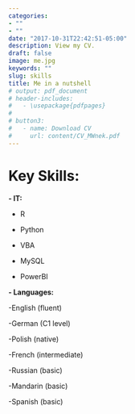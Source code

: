 ```yaml
---
categories:
- ""
- ""
date: "2017-10-31T22:42:51-05:00"
description: View my CV.
draft: false
image: me.jpg
keywords: ""
slug: skills
title: Me in a nutshell
# output: pdf_document
# header-includes:
#   - \usepackage{pdfpages}
# 
# button3:
#   - name: Download CV
#     url: content/CV_MWnek.pdf
---
```

 

# Key Skills:
**- IT:** 

  - R 
  
  - Python 
  
  - VBA
  
  - MySQL
  
  - PowerBI
  
    
**- Languages:** 

  -English (fluent)
  
  -German (C1 level)
  
  -Polish (native)
  
  -French (intermediate)
  
  -Russian (basic)
  
  -Mandarin (basic)
  
  -Spanish (basic)
    